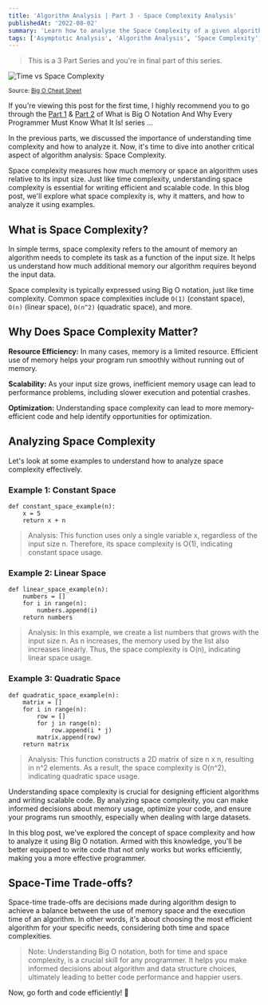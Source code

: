 ```yaml
---
title: 'Algorithm Analysis | Part 3 - Space Complexity Analysis'
publishedAt: '2022-08-02'
summary: 'Learn how to analyse the Space Complexity of a given algorithm...'
tags: ['Asymptotic Analysis', 'Algorithm Analysis', 'Space Complexity', 'Programming Efficiency']
---
```


> This is a 3 Part Series and you're in final part of this series.

![Time vs Space Complexity](https://cdn.jsdelivr.net/gh/Auto-SK/CDN/Articles/Big-O-Cheat-Sheet/big-o-cheat-sheet-poster-enhanced.png)

<small>
  Source: <a href='http://bigocheatsheet.com/'>Big O Cheat Sheet</a>
</small>

If you're viewing this post for the first time, I highly recommend you to go through the
[Part 1](https://blog.prajwalsv.dev/blog/what-is-big-o-notation-and-why-every-programmer-must-know-what-it-is!-part-1-the-time-complexity) & 
[Part 2](https://blog.prajwalsv.dev/blog/what-is-big-o-notation-and-why-every-programmer-must-know-what-it-is!-part-2-the-time-complexity)
of What is Big O Notation And Why Every Programmer Must Know What It Is! series ...

In the previous parts, we discussed the importance of understanding time complexity and how to analyze it. Now, it's time to dive into another critical aspect of algorithm analysis: Space Complexity.

Space complexity measures how much memory or space an algorithm uses relative to its input size. Just like time complexity, understanding space complexity is essential for writing efficient and scalable code. In this blog post, we'll explore what space complexity is, why it matters, and how to analyze it using examples.

## What is Space Complexity?

In simple terms, space complexity refers to the amount of memory an algorithm needs to complete its task as a function of the input size. It helps us understand how much additional memory our algorithm requires beyond the input data.

Space complexity is typically expressed using Big O notation, just like time complexity. Common space complexities include `O(1)` (constant space), `O(n)` (linear space), `O(n^2)` (quadratic space), and more.


## Why Does Space Complexity Matter?

**Resource Efficiency:** In many cases, memory is a limited resource. Efficient use of memory helps your program run smoothly without running out of memory.

**Scalability:** As your input size grows, inefficient memory usage can lead to performance problems, including slower execution and potential crashes.

**Optimization:** Understanding space complexity can lead to more memory-efficient code and help identify opportunities for optimization.


## Analyzing Space Complexity

Let's look at some examples to understand how to analyze space complexity effectively.

### Example 1: Constant Space

```py: 
def constant_space_example(n):
    x = 5
    return x + n
```

> Analysis: This function uses only a single variable x, regardless of the input size n. Therefore, its space complexity is O(1), indicating constant space usage.

### Example 2: Linear Space

```py: 
def linear_space_example(n):
    numbers = []
    for i in range(n):
        numbers.append(i)
    return numbers
```

> Analysis: In this example, we create a list numbers that grows with the input size n. As n increases, the memory used by the list also increases linearly. Thus, the space complexity is O(n), indicating linear space usage.


### Example 3: Quadratic Space

```py: 
def quadratic_space_example(n):
    matrix = []
    for i in range(n):
        row = []
        for j in range(n):
            row.append(i * j)
        matrix.append(row)
    return matrix
```

> Analysis: This function constructs a 2D matrix of size n x n, resulting in n^2 elements. As a result, the space complexity is O(n^2), indicating quadratic space usage.


Understanding space complexity is crucial for designing efficient algorithms and writing scalable code. By analyzing space complexity, you can make informed decisions about memory usage, optimize your code, and ensure your programs run smoothly, especially when dealing with large datasets.

In this blog post, we've explored the concept of space complexity and how to analyze it using Big O notation. Armed with this knowledge, you'll be better equipped to write code that not only works but works efficiently, making you a more effective programmer.

## Space-Time Trade-offs?

Space-time trade-offs are decisions made during algorithm design to achieve a balance between the use of memory space and the execution time of an algorithm. 
In other words, it's about choosing the most efficient algorithm for your specific needs, considering both time and space complexities.

> Note: Understanding Big O notation, both for time and space complexity, is a crucial skill for any programmer. It helps you make informed decisions about algorithm and data structure choices, ultimately leading to better code performance and happier users.

Now, go forth and code efficiently! 🚀
